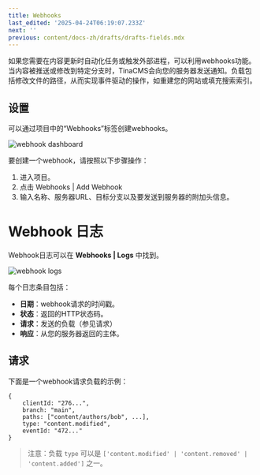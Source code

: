 ```yaml
---
title: Webhooks
last_edited: '2025-04-24T06:19:07.233Z'
next: ''
previous: content/docs-zh/drafts/drafts-fields.mdx
---
```


如果您需要在内容更新时自动化任务或触发外部进程，可以利用webhooks功能。当内容被推送或修改到特定分支时，TinaCMS会向您的服务器发送通知。负载包括修改文件的路径，从而实现事件驱动的操作，如重建您的网站或填充搜索索引。

## 设置

可以通过项目中的“Webhooks”标签创建webhooks。

![webhook dashboard](/img/docs/tinacloud/webhooks/webhooks-dashboard.png)

要创建一个webhook，请按照以下步骤操作：

1. 进入项目。
2. 点击 Webhooks | Add Webhook
3. 输入名称、服务器URL、目标分支以及要发送到服务器的附加头信息。

# Webhook 日志

Webhook日志可以在 **Webhooks | Logs** 中找到。

![webhook logs](/img/docs/tinacloud/webhooks/webhook-logs.png)

每个日志条目包括：
- **日期**：webhook请求的时间戳。
- **状态**：返回的HTTP状态码。
- **请求**：发送的负载（参见请求）
- **响应**：从您的服务器返回的主体。

## 请求

下面是一个webhook请求负载的示例：

```
{
    clientId: "276...",
    branch: "main",
    paths: ["content/authors/bob", ...],
    type: "content.modified",
    eventId: "472..."
}
```

> 注意：负载 `type` 可以是 `['content.modified' | 'content.removed' | 'content.added']` 之一。